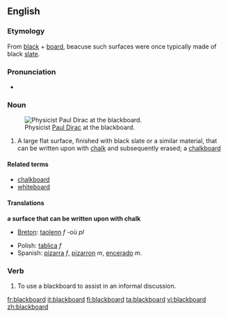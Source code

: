 {{Wikipedia}}
==English==

===Etymology===
From [[black]] + [[board]], beacuse such surfaces were once typically made of black [[slate]].

===Pronunciation===
*{{audio|en-us-blackboard.ogg|Audio (US)}}

===Noun===
{{en-noun}}
[[Image:Diracb.jpg|thumb|right|Physicist [[w:Paul Dirac|Paul Dirac]] at the blackboard.]]
# A large flat surface, finished with black slate or a similar material, that can be written upon with [[chalk]] and subsequently erased; a [[chalkboard]]

====Related terms====
*[[chalkboard]]
*[[whiteboard]]

====Translations====
'''a surface that can be written upon with chalk'''
{{top}}
*[[Breton]]: [[taolenn]] ''f'' -où ''pl''
{{mid}}
*Polish: [[tablica]] ''f''
*Spanish: [[pizarra]] ''f'', [[pizarron]] ''m'', [[encerado]] ''m''.
{{bottom}}

===Verb===
{{en-verb}}

# To use a blackboard to assist in an informal discussion.

[[fr:blackboard]]
[[it:blackboard]]
[[fi:blackboard]]
[[ta:blackboard]]
[[vi:blackboard]]
[[zh:blackboard]]